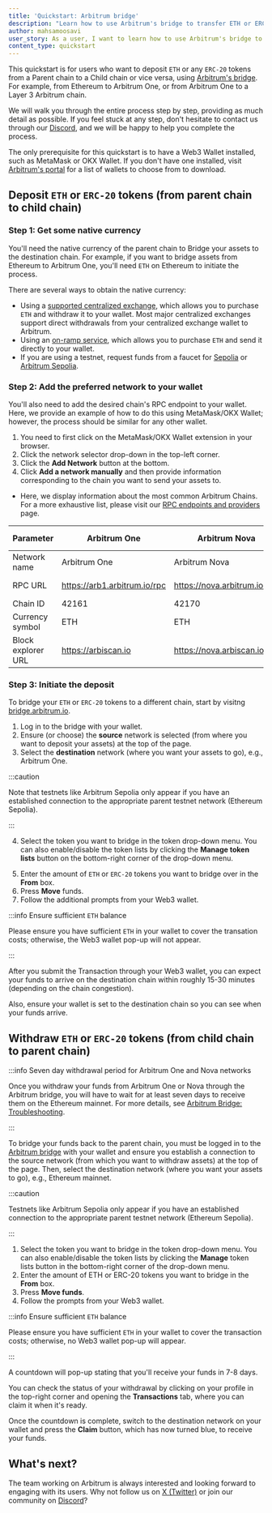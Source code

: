 ```yaml
---
title: 'Quickstart: Arbitrum bridge'
description: "Learn how to use Arbitrum's bridge to transfer ETH or ERC-20 tokens between a parent chain and a child chain"
author: mahsamoosavi
user_story: As a user, I want to learn how to use Arbitrum's bridge to transfer ETH or ERC-20 tokens between a parent chain and a child chain
content_type: quickstart
---
```



This quickstart is for users who want to deposit `ETH` or any `ERC-20` tokens from a <a data-quicklook-from="parent-chain">Parent chain</a> to a <a data-quicklook-from="child-chain">Child chain</a> or vice versa, using [Arbitrum's bridge](https://bridge.arbitrum.io/). For example, from Ethereum to Arbitrum One, or from <a data-quicklook-from="arbitrum-one">Arbitrum One</a> to a Layer 3 Arbitrum chain.

We will walk you through the entire process step by step, providing as much detail as possible. If you feel stuck at any step, don't hesitate to contact us through our [Discord](https://discord.gg/arbitrum), and we will be happy to help you complete the process.

The only prerequisite for this quickstart is to have a Web3 <a data-quicklook-from="wallet">Wallet</a> installed, such as MetaMask or OKX Wallet. If you don't have one installed, visit [Arbitrum's portal](https://portal.arbitrum.io/?categories=wallet) for a list of wallets to choose from to download.

## Deposit `ETH` or `ERC-20` tokens (from parent chain to child chain)

### Step 1: Get some native currency

You'll need the native currency of the parent chain to <a data-quicklook-from="bridge">Bridge</a> your assets to the destination chain. For example, if you want to bridge assets from Ethereum to Arbitrum One, you'll need `ETH` on Ethereum to initiate the process.

There are several ways to obtain the native currency:

- Using a [supported centralized exchange](https://portal.arbitrum.io/projects?chains=arbitrum-one_arbitrum-nova&subcategories=centralized-exchanges), which allows you to purchase `ETH` and withdraw it to your wallet. Most major centralized exchanges support direct withdrawals from your centralized exchange wallet to Arbitrum.
- Using an [on-ramp service](https://portal.arbitrum.io/projects?chains=arbitrum-one_arbitrum-nova&subcategories=fiat-on-ramp), which allows you to purchase `ETH` and send it directly to your wallet.
- If you are using a testnet, request funds from a faucet for [Sepolia](https://sepoliafaucet.com/) or [Arbitrum Sepolia](https://faucet.quicknode.com/arbitrum/sepolia).

### Step 2: Add the preferred network to your wallet

You'll also need to add the desired chain's RPC endpoint to your wallet. Here, we provide an example of how to do this using MetaMask/OKX Wallet; however, the process should be similar for any other wallet.

1. You need to first click on the MetaMask/OKX Wallet extension in your browser.
2. Click the network selector drop-down in the top-left corner.
3. Click the **Add Network** button at the bottom.
4. Click **Add a network manually** and then provide information corresponding to the chain you want to send your assets to.

<ImageZoom
  src="/img/arb-bridge-getting_started_users_1.png"
  alt="Add the desired destination network to your MetaMask/OKX wallet"
  className="img-600px"
/>

- Here, we display information about the most common Arbitrum Chains. For a more exhaustive list, please visit our [RPC endpoints and providers](/build-decentralized-apps/reference/01-node-providers.mdx) page.

| Parameter          | Arbitrum One                 | <a data-quicklook-from="arbitrum-nova">Arbitrum Nova</a>                | Arbitrum Sepolia (testnet)             |
| ------------------ | ---------------------------- | ---------------------------- | -------------------------------------- |
| Network name       | Arbitrum One                 | Arbitrum Nova                | Arbitrum Sepolia                       |
| RPC URL            | https://arb1.arbitrum.io/rpc | https://nova.arbitrum.io/rpc | https://sepolia-rollup.arbitrum.io/rpc |
| Chain ID           | 42161                        | 42170                        | 421614                                 |
| Currency symbol    | ETH                          | ETH                          | SepoliaETH                             |
| Block explorer URL | https://arbiscan.io          | https://nova.arbiscan.io/    | https://sepolia.arbiscan.io            |

### Step 3: Initiate the deposit

To bridge your `ETH` or `ERC-20` tokens to a different chain, start by visitng [bridge.arbitrum.io](https://bridge.arbitrum.io/).

1. Log in to the bridge with your wallet.
2. Ensure (or choose) the **source** network is selected (from where you want to deposit your assets) at the top of the page.
3. Select the **destination** network (where you want your assets to go), e.g., Arbitrum One.

:::caution

Note that testnets like Arbitrum Sepolia only appear if you have an established connection to the appropriate parent testnet network (Ethereum Sepolia).

:::

<ImageZoom
  src="/img/arb-bridge-getting_started_users_2.png"
  alt="Add the desired network to your Web3 wallet"
  className="img-600px"
/>

4. Select the token you want to bridge in the token drop-down menu. You can also enable/disable the token lists by clicking the **Manage token lists** button on the bottom-right corner of the drop-down menu.

<ImageZoom
  src="/img/arb-bridge-getting_started_users_3.png"
  alt="Select the token to bridge"
  className="img-600px"
/>

5. Enter the amount of `ETH` or `ERC-20` tokens you want to bridge over in the **From** box.
6. Press **Move** funds.
7. Follow the additional prompts from your Web3 wallet.

:::info Ensure sufficient `ETH` balance

Please ensure you have sufficient `ETH` in your wallet to cover the transation costs; otherwise, the Web3 wallet pop-up will not appear.

:::

<ImageZoom
  src="/img/arb-bridge-getting_started_users_4.png"
  alt="Enter the amount of tokens to bridge"
  className="img-600px"
/>

After you submit the <a data-quicklook-from="transaction">Transaction</a> through your Web3 wallet, you can expect your funds to arrive on the destination chain within roughly 15-30 minutes (depending on the chain congestion).

Also, ensure your wallet is set to the destination chain so you can see when your funds arrive.

## Withdraw `ETH` or `ERC-20` tokens (from child chain to parent chain)

:::info Seven day withdrawal period for Arbitrum One and Nova networks

Once you withdraw your funds from Arbitrum One or Nova through the Arbitrum bridge, you will have to wait for at least seven days to receive them on the Ethereum mainnet. For more details, see [Arbitrum Bridge: Troubleshooting](/arbitrum-bridge/03-troubleshooting.mdx#how-long-does-it-take-before-i-receive-my-funds-when-i-initiate-a-withdrawal-from-arbitrum-chains-one-and-nova).

:::

To bridge your funds back to the parent chain, you must be logged in to the [Arbitrum bridge](https://bridge.arbitrum.io/) with your wallet and ensure you establish a connection to the source network (from which you want to withdraw assets) at the top of the page. Then, select the destination network (where you want your assets to go), e.g., Ethereum mainnet.

:::caution

Testnets like Arbitrum Sepolia only appear if you have an established connection to the appropriate parent testnet network (Ethereum Sepolia).

:::

<ImageZoom
  src="/img/arb-bridge-getting_started_users_5.png"
  alt="Select the token to withdraw"
  className="img-600px"
/>

1. Select the token you want to bridge in the token drop-down menu. You can also enable/disable the token lists by clicking the **Manage** token lists button in the bottom-right corner of the drop-down menu.
2. Enter the amount of ETH or ERC-20 tokens you want to bridge in the **From** box.
3. Press **Move funds**.
4. Follow the prompts from your Web3 wallet.

:::info Ensure sufficient `ETH` balance

Please ensure you have sufficient `ETH` in your wallet to cover the transaction costs; otherwise, no Web3 wallet pop-up will appear.

:::

<ImageZoom
  src="/img/arb-bridge-getting_started_users_6.png"
  alt="Enter the amount of token to withdraw"
  className="img-600px"
/>

A countdown will pop-up stating that you'll receive your funds in 7-8 days.

You can check the status of your withdrawal by clicking on your profile in the top-right corner and opening the **Transactions** tab, where you can claim it when it's ready.

<ImageZoom
  src="/img/arb-bridge-getting_started_users_7.png"
  alt="See the transaction history"
  className="img-600px"
/>

Once the countdown is complete, switch to the destination network on your wallet and press the **Claim** button, which has now turned blue, to receive your funds.

## What's next?

The team working on Arbitrum is always interested and looking forward to engaging with its users. Why not follow us on [X (Twitter)](https://x.com/arbitrum) or join our community on [Discord](https://discord.gg/arbitrum)?
